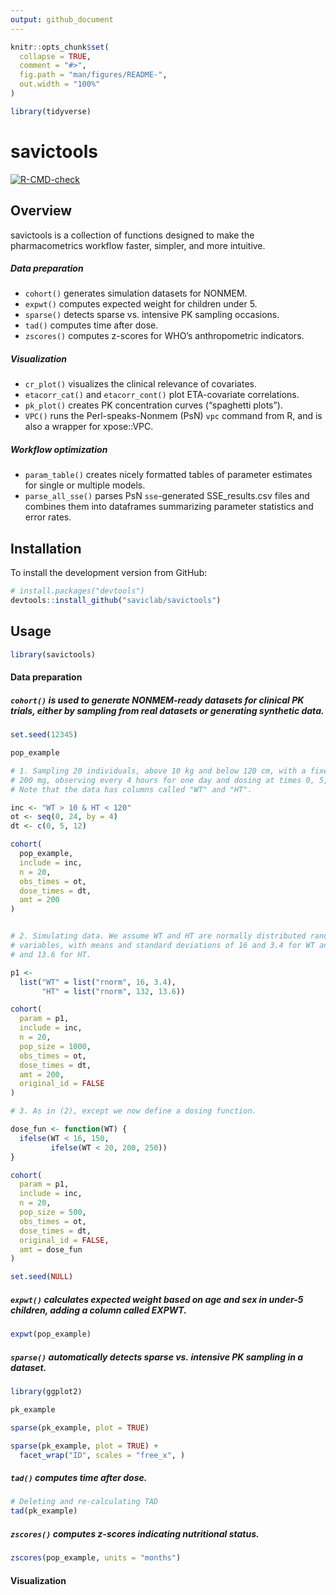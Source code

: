 ```yaml
---
output: github_document
---
```


<!-- README.md is generated from README.Rmd. Please edit that file -->

```r
knitr::opts_chunk$set(
  collapse = TRUE,
  comment = "#>",
  fig.path = "man/figures/README-",
  out.width = "100%"
)

library(tidyverse)
```

# savictools

<!-- badges: start -->
[![R-CMD-check](https://github.com/saviclab/savictools/workflows/R-CMD-check/badge.svg)](https://github.com/saviclab/savictools/actions)
<!-- badges: end -->

## Overview
savictools is a collection of functions designed to make the pharmacometrics 
workflow faster, simpler, and more intuitive.

##### Data preparation
- `cohort()` generates simulation datasets for NONMEM.
- `expwt()` computes expected weight for children under 5.
- `sparse()` detects sparse vs. intensive PK sampling occasions.
- `tad()` computes time after dose.
- `zscores()` computes z-scores for WHO's anthropometric indicators.

##### Visualization
- `cr_plot()` visualizes the clinical relevance of covariates.
- `etacorr_cat()` and `etacorr_cont()` plot ETA-covariate correlations.
- `pk_plot()` creates PK concentration curves ("spaghetti plots").
- `VPC()` runs the Perl-speaks-Nonmem (PsN) `vpc` command from R, and is also a wrapper for xpose::VPC.

##### Workflow optimization
- `param_table()` creates nicely formatted tables of parameter estimates for single or multiple models.
- `parse_all_sse()` parses PsN `sse`-generated SSE_results.csv files and combines them into dataframes summarizing parameter statistics and error rates.


## Installation
To install the development version from GitHub:
``` r
# install.packages("devtools")
devtools::install_github("saviclab/savictools")
```

## Usage
```r
library(savictools)
```


#### Data preparation

##### `cohort()` is used to generate NONMEM-ready datasets for clinical PK trials, either by sampling from real datasets or generating synthetic data.
```r
set.seed(12345)

pop_example

# 1. Sampling 20 individuals, above 10 kg and below 120 cm, with a fixed dose of
# 200 mg, observing every 4 hours for one day and dosing at times 0, 5, and 12.
# Note that the data has columns called "WT" and "HT".

inc <- "WT > 10 & HT < 120"
ot <- seq(0, 24, by = 4)
dt <- c(0, 5, 12)

cohort(
  pop_example,
  include = inc,
  n = 20,
  obs_times = ot,
  dose_times = dt,
  amt = 200
)


# 2. Simulating data. We assume WT and HT are normally distributed random
# variables, with means and standard deviations of 16 and 3.4 for WT and 132
# and 13.6 for HT.

p1 <-
  list("WT" = list("rnorm", 16, 3.4),
       "HT" = list("rnorm", 132, 13.6))

cohort(
  param = p1,
  include = inc,
  n = 20,
  pop_size = 1000,
  obs_times = ot,
  dose_times = dt,
  amt = 200,
  original_id = FALSE
)

# 3. As in (2), except we now define a dosing function.

dose_fun <- function(WT) {
  ifelse(WT < 16, 150,
         ifelse(WT < 20, 200, 250))
}

cohort(
  param = p1,
  include = inc,
  n = 20,
  pop_size = 500,
  obs_times = ot,
  dose_times = dt,
  original_id = FALSE,
  amt = dose_fun
)

set.seed(NULL)
```

##### `expwt()` calculates expected weight based on age and sex in under-5 children, adding a column called EXPWT.

```r
expwt(pop_example)
```


##### `sparse()` automatically detects sparse vs. intensive PK sampling in a dataset.

```r
library(ggplot2)

pk_example

sparse(pk_example, plot = TRUE)

sparse(pk_example, plot = TRUE) + 
  facet_wrap("ID", scales = "free_x", )
```

##### `tad()` computes time after dose.

```r
# Deleting and re-calculating TAD
tad(pk_example)
```

##### `zscores()` computes z-scores indicating nutritional status.

```r
zscores(pop_example, units = "months")
```


#### Visualization
